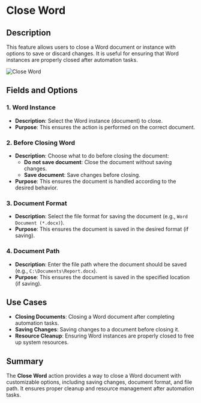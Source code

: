 # Close Word  

## Description

This feature allows users to close a Word document or instance with options to save or discard changes. It is useful for ensuring that Word instances are properly closed after automation tasks.  

![Close Word](../../../assets/word/close-word.png)  

## Fields and Options  

### 1. **Word Instance** 

- **Description**: Select the Word instance (document) to close.  
- **Purpose**: This ensures the action is performed on the correct document.  

### 2. **Before Closing Word** 

- **Description**: Choose what to do before closing the document:  
  - **Do not save document**: Close the document without saving changes.  
  - **Save document**: Save changes before closing.  
- **Purpose**: This ensures the document is handled according to the desired behavior.  

### 3. **Document Format** 

- **Description**: Select the file format for saving the document (e.g., `Word Document (*.docx)`).  
- **Purpose**: This ensures the document is saved in the desired format (if saving).  

### 4. **Document Path** 

- **Description**: Enter the file path where the document should be saved (e.g., `C:\Documents\Report.docx`).  
- **Purpose**: This ensures the document is saved in the specified location (if saving).  
  
## Use Cases

- **Closing Documents**: Closing a Word document after completing automation tasks.  
- **Saving Changes**: Saving changes to a document before closing it.  
- **Resource Cleanup**: Ensuring Word instances are properly closed to free up system resources.  

## Summary

The **Close Word** action provides a way to close a Word document with customizable options, including saving changes, document format, and file path. It ensures proper cleanup and resource management after automation tasks.